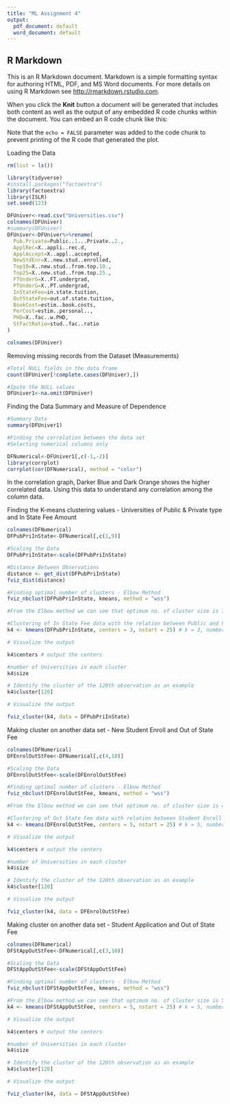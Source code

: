 ---
title: "ML Assignment 4"
output:
  pdf_document: default
  word_document: default
---
## R Markdown

This is an R Markdown document. Markdown is a simple formatting syntax for authoring HTML, PDF, and MS Word documents. For more details on using R Markdown see <http://rmarkdown.rstudio.com>.

When you click the **Knit** button a document will be generated that includes both content as well as the output of any embedded R code chunks within the document. You can embed an R code chunk like this:

Note that the `echo = FALSE` parameter was added to the code chunk to prevent printing of the R code that generated the plot.

Loading the Data
```{r}
rm(list = ls())

library(tidyverse)
#install.packages("factoextra")
library(factoextra)
library(ISLR)
set.seed(123)

DFUniver<-read.csv("Universities.csv")
colnames(DFUniver)
#summary(DFUniver)
DFUniver<-DFUniver%>%rename(
  Pub.Private=Public..1...Private..2.,
  ApplRec=X..appli..rec.d,
  ApplAccept=X..appl..accepted,
  NewStdEnr=X..new.stud..enrolled,
  Top10=X..new.stud..from.top.10.,
  Top25=X..new.stud..from.top.25.,
  FTUnderG=X..FT.undergrad,
  PTUnderG=X..PT.undergrad,
  InStateFee=in.state.tuition,
  OutStateFee=out.of.state.tuition,
  BookCost=estim..book.costs,
  PerCost=estim..personal..,
  PHD=X..fac..w.PHD,
  StFactRatio=stud..fac..ratio
)

colnames(DFUniver)
```
Removing missing records from the Dataset (Measurements)
```{r}
#Total NULL fields in the data frame 
count(DFUniver[!complete.cases(DFUniver),])

#Ipute the NULL values
DFUniver1<-na.omit(DFUniver) 

```

Finding the Data Summary and Measure of Dependence
```{r}
#Summary Data
summary(DFUniver1)

#Finding the correlation between the data set
#Selecting numerical columns only 

DFNumerical<-DFUniver1[,c(-1,-2)]
library(corrplot)
corrplot(cor(DFNumerical), method = "color")

```
In the correlation graph, Darker Blue and Dark Orange shows the higher correlated data. Using this data to understand any correlation among the column data.

Finding the K-means clustering values - Universities of Public & Private type and In State Fee Amount
```{r}
colnames(DFNumerical)
DFPubPriInState<-DFNumerical[,c(1,9)]

#Scaling the Data
DFPubPriInState<-scale(DFPubPriInState)

#Distance Between Observations
distance <- get_dist(DFPubPriInState)
fviz_dist(distance)

#Finding optimal number of clusters - Elbow Method
fviz_nbclust(DFPubPriInState, kmeans, method = "wss")

#From the Elbow method we can see that optimum no. of cluster size is 7, for this data set

#Clustering of In State Fee data with the relation between Public and Private Universities
k4 <- kmeans(DFPubPriInState, centers = 3, nstart = 25) # k = 3, number of restarts = 25

# Visualize the output

k4$centers # output the centers

#number of Universities in each cluster
k4$size

# Identify the cluster of the 120th observation as an example
k4$cluster[120]

# Visualize the output

fviz_cluster(k4, data = DFPubPriInState)
```
Making cluster on another data set - New Student Enroll and Out of State Fee
```{r}
colnames(DFNumerical)
DFEnrolOutStFee<-DFNumerical[,c(4,10)]

#Scaling the Data
DFEnrolOutStFee<-scale(DFEnrolOutStFee)

#Finding optimal number of clusters - Elbow Method
fviz_nbclust(DFEnrolOutStFee, kmeans, method = "wss")

#From the Elbow method we can see that optimum no. of cluster size is 4, for this data set

#Clustering of Out State Fee data with relation between Student Enroll by the Universities
k4 <- kmeans(DFEnrolOutStFee, centers = 5, nstart = 25) # k = 5, number of restarts = 25

# Visualize the output

k4$centers # output the centers

#number of Universities in each cluster
k4$size

# Identify the cluster of the 120th observation as an example
k4$cluster[120]

# Visualize the output

fviz_cluster(k4, data = DFEnrolOutStFee)
```
Making cluster on another data set - Student Application and Out of State Fee

```{r}
colnames(DFNumerical)
DFStAppOutStFee<-DFNumerical[,c(3,10)]

#Scaling the Data
DFStAppOutStFee<-scale(DFStAppOutStFee)

#Finding optimal number of clusters - Elbow Method
fviz_nbclust(DFStAppOutStFee, kmeans, method = "wss")

#From the Elbow method we can see that optimum no. of cluster size is 5, for this data set
k4 <- kmeans(DFStAppOutStFee, centers = 5, nstart = 25) # k = 5, number of restarts = 25

# Visualize the output

k4$centers # output the centers

#number of Universities in each cluster
k4$size

# Identify the cluster of the 120th observation as an example
k4$cluster[120]

# Visualize the output

fviz_cluster(k4, data = DFStAppOutStFee)
```




